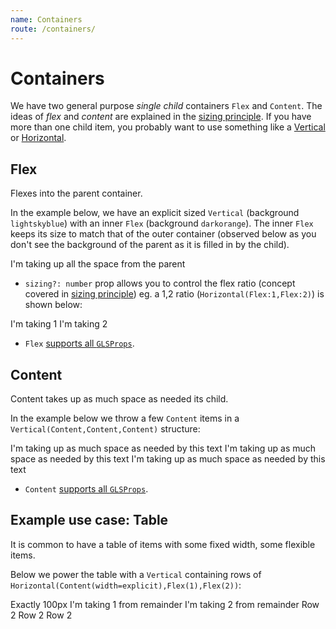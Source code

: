 ```yaml
---
name: Containers
route: /containers/
---
```



# Containers

We have two general purpose *single child* containers `Flex` and `Content`. The ideas of *flex* and *content* are explained in the [sizing principle][principle-sizing]. If you have more than one child item, you probably want to use something like a [Vertical][vertical] or [Horizontal][horizontal].

## Flex
Flexes into the parent container.

In the example below, we have an explicit sized `Vertical` (background `lightskyblue`) with an inner `Flex` (background `darkorange`). The inner `Flex` keeps its size to match that of the outer container (observed below as you don't see the background of the parent as it is filled in by the child).

<Playground>
  <Vertical height={100} style={{backgroundColor: "lightskyblue"}}>
    <Flex style={{backgroundColor: "darkorange"}}>
        I'm taking up all the space from the parent
    </Flex>  
  </Vertical>
</Playground>

* `sizing?: number` prop allows you to control the flex ratio (concept covered in [sizing principle][principle-sizing]) eg. a 1,2 ratio (`Horizontal(Flex:1,Flex:2)`) is shown below:

<Playground>
  <Horizontal height={100} spacing={0} style={{backgroundColor: "lightskyblue"}}>
    <Flex sizing={1} style={{backgroundColor: "darkorange"}}>
        I'm taking 1
    </Flex>  
    <Flex sizing={2} style={{backgroundColor: "lightpink"}}>
        I'm taking 2
    </Flex>
  </Horizontal>
</Playground>

* `Flex` [supports all `GLSProps`][common-types].

## Content
Content takes up as much space as needed its child.

In the example below we throw a few `Content` items in a `Vertical(Content,Content,Content)` structure: 

<Playground>
  <Vertical style={{backgroundColor: "lightskyblue"}}>
    <Content style={{backgroundColor: "darkorange"}}>
        I'm taking up as much space as needed by this text
    </Content>
    <Content style={{backgroundColor: "lightpink"}}>
        I'm taking up as much space as needed by this text
    </Content>
    <Content style={{backgroundColor: "limegreen"}}>
        I'm taking up as much space as needed by this text
    </Content>
  </Vertical>
</Playground>

* `Content` [supports all `GLSProps`][common-types].

## Example use case: Table

It is common to have a table of items with some fixed width, some flexible items. 

Below we power the table with a `Vertical` containing rows of `Horizontal(Content(width=explicit),Flex(1),Flex(2))`:

<Playground>
  <Vertical spacing={10} style={{backgroundColor: "lightskyblue"}}>
    <Horizontal height={100} spacing={10}>
      <Content width={100} style={{backgroundColor: "limegreen"}}>Exactly 100px</Content>
      <Flex sizing={1} style={{backgroundColor: "darkorange"}}>
          I'm taking 1 from remainder
      </Flex>  
      <Flex sizing={2} style={{backgroundColor: "lightpink"}}>
          I'm taking 2 from remainder
      </Flex>
    </Horizontal>
    <Horizontal height={100} spacing={10}>
      <Content width={100} style={{backgroundColor: "limegreen"}}>Row 2</Content>
      <Flex sizing={1} style={{backgroundColor: "darkorange"}}>
          Row 2
      </Flex>  
      <Flex sizing={2} style={{backgroundColor: "lightpink"}}>
          Row 2
      </Flex>
    </Horizontal>
  </Vertical>
</Playground>

[common-types]:../common-types/
[principle-spacing]:../principle-spacing/
[principle-sizing]:../principle-sizing/
[vertical]:../vertical/
[horizontal]:../horizontal/
